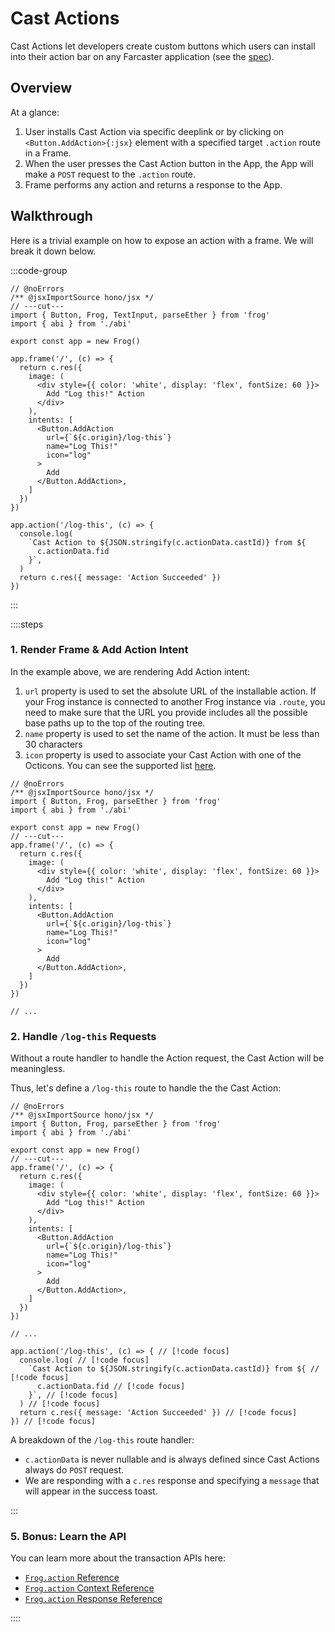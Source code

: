 # Cast Actions

Cast Actions let developers create custom buttons which users can install into their action bar on any Farcaster application (see the [spec](https://warpcast.notion.site/Spec-Farcaster-Actions-84d5a85d479a43139ea883f6823d8caa)).  

## Overview

At a glance:

1. User installs Cast Action via specific deeplink or by clicking on `<Button.AddAction>{:jsx}` element with a specified target `.action` route in a Frame.
2. When the user presses the Cast Action button in the App, the App will make a `POST` request to the `.action` route.
3. Frame performs any action and returns a response to the App.

## Walkthrough

Here is a trivial example on how to expose an action with a frame. We will break it down below.

:::code-group

```tsx twoslash [src/index.tsx]
// @noErrors
/** @jsxImportSource hono/jsx */
// ---cut---
import { Button, Frog, TextInput, parseEther } from 'frog'
import { abi } from './abi'

export const app = new Frog()

app.frame('/', (c) => {
  return c.res({
    image: (
      <div style={{ color: 'white', display: 'flex', fontSize: 60 }}>
        Add "Log this!" Action
      </div>
    ),
    intents: [
      <Button.AddAction
        url={`${c.origin}/log-this`}
        name="Log This!"
        icon="log"
      >
        Add
      </Button.AddAction>,
    ]
  })
})

app.action('/log-this', (c) => {
  console.log(
    `Cast Action to ${JSON.stringify(c.actionData.castId)} from ${
      c.actionData.fid
    }`,
  )
  return c.res({ message: 'Action Succeeded' })
})
```

:::

::::steps

### 1. Render Frame & Add Action Intent

In the example above, we are rendering Add Action intent:

1. `url` property is used to set the absolute URL of the installable action. If your Frog instance is connected to another Frog instance via `.route`, you need to
make sure that the URL you provide includes all the possible base paths up to the top of the routing tree.
2. `name` property is used to set the name of the action. It must be less than 30 characters
3. `icon` property is used to associate your Cast Action with one of the Octicons. You can see the supported list [here](https://warpcast.notion.site/Spec-Farcaster-Actions-84d5a85d479a43139ea883f6823d8caa).

```tsx twoslash [src/index.tsx]
// @noErrors
/** @jsxImportSource hono/jsx */
import { Button, Frog, parseEther } from 'frog'
import { abi } from './abi'

export const app = new Frog()
// ---cut---
app.frame('/', (c) => {
  return c.res({
    image: (
      <div style={{ color: 'white', display: 'flex', fontSize: 60 }}>
        Add "Log this!" Action
      </div>
    ),
    intents: [
      <Button.AddAction
        url={`${c.origin}/log-this`}
        name="Log This!"
        icon="log"
      >
        Add
      </Button.AddAction>,
    ]
  })
})

// ...
```


### 2. Handle `/log-this` Requests

Without a route handler to handle the Action request, the Cast Action will be meaningless. 

Thus, let's define a `/log-this` route to handle the the Cast Action:

```tsx twoslash [src/index.tsx]
// @noErrors
/** @jsxImportSource hono/jsx */
import { Button, Frog, parseEther } from 'frog'
import { abi } from './abi'

export const app = new Frog()
// ---cut---
app.frame('/', (c) => {
  return c.res({
    image: (
      <div style={{ color: 'white', display: 'flex', fontSize: 60 }}>
        Add "Log this!" Action
      </div>
    ),
    intents: [
      <Button.AddAction
        url={`${c.origin}/log-this`}
        name="Log This!"
        icon="log"
      >
        Add
      </Button.AddAction>,
    ]
  })
})

// ...

app.action('/log-this', (c) => { // [!code focus]
  console.log( // [!code focus]
    `Cast Action to ${JSON.stringify(c.actionData.castId)} from ${ // [!code focus]
      c.actionData.fid // [!code focus]
    }`, // [!code focus]
  ) // [!code focus]
  return c.res({ message: 'Action Succeeded' }) // [!code focus]
}) // [!code focus]
```

A breakdown of the `/log-this` route handler:

- `c.actionData` is never nullable and is always defined since Cast Actions always do `POST` request.
- We are responding with a `c.res` response and specifying a `message` that will appear in the success toast.


:::

### 5. Bonus: Learn the API

You can learn more about the transaction APIs here:

- [`Frog.action` Reference](/reference/frog-action)
- [`Frog.action` Context Reference](/reference/frog-action-context)
- [`Frog.action` Response Reference](/reference/frog-action-response)

::::

